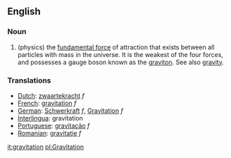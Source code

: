 ==English==

=== Noun ===

# (physics) the [[fundamental force]] of attraction that exists between all particles with mass in the universe.  It is the weakest of the four forces, and possesses a gauge boson known as the [[graviton]].  See also [[gravity]].

=== Translations ===
*[[Dutch]]: [[zwaartekracht]] ''f''
*[[French]]: [[gravitation]] ''f''
*[[German]]: [[Schwerkraft]] ''f'', [[Gravitation]] ''f''
*[[Interlingua]]: gravitation
*[[Portuguese]]: [[gravitação]] ''f''
*[[Romanian]]: [[gravitaţie]] ''f''

[[it:gravitation]]
[[pl:Gravitation]]